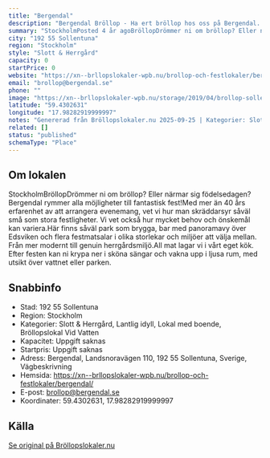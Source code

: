 ```yaml
---
title: "Bergendal"
description: "Bergendal Bröllop - Ha ert bröllop hos oss på Bergendal. Se vår fina Bröllopslokal. Skicka gärna en förfrågan så hjälper vi Er!"
summary: "StockholmPosted 4 år agoBröllopDrömmer ni om bröllop? Eller närmar sig födelsedagen? Bergendal rymmer alla möjligheter till fantastisk fest!Med mer än 40 års erfarenhet av att arrangera evenemang,…"
city: "192 55 Sollentuna"
region: "Stockholm"
style: "Slott & Herrgård"
capacity: 0
startPrice: 0
website: "https://xn--brllopslokaler-wpb.nu/brollop-och-festlokaler/bergendal/"
email: "brollop@bergendal.se"
phone: ""
image: "https://xn--brllopslokaler-wpb.nu/storage/2019/04/brollop-sollentuna-brollopslokal-bergendal-visningsbild.webp"
latitude: "59.4302631"
longitude: "17.98282919999997"
notes: "Genererad från Bröllopslokaler.nu 2025-09-25 | Kategorier: Slott & Herrgård, Lantlig idyll, Lokal med boende, Bröllopslokal Vid Vatten"
related: []
status: "published"
schemaType: "Place"
---
```


## Om lokalen

StockholmBröllopDrömmer ni om bröllop? Eller närmar sig födelsedagen? Bergendal rymmer alla möjligheter till fantastisk fest!Med mer än 40 års erfarenhet av att arrangera evenemang, vet vi hur man skräddarsyr såväl små som stora festligheter. Vi vet också hur mycket behov och önskemål kan variera.Här finns såväl park som brygga, bar med panoramavy över Edsviken och flera festmatsalar i olika storlekar och miljöer att välja mellan. Från mer modernt till genuin herrgårdsmiljö.All mat lagar vi i vårt eget kök. Efter festen kan ni krypa ner i sköna sängar och vakna upp i ljusa rum, med utsikt över vattnet eller parken.

## Snabbinfo

- Stad: 192 55 Sollentuna
- Region: Stockholm
- Kategorier: Slott & Herrgård, Lantlig idyll, Lokal med boende, Bröllopslokal Vid Vatten
- Kapacitet: Uppgift saknas
- Startpris: Uppgift saknas
- Adress: Bergendal, Landsnoravägen 110, 192 55 Sollentuna, Sverige, Vägbeskrivning
- Hemsida: https://xn--brllopslokaler-wpb.nu/brollop-och-festlokaler/bergendal/
- E-post: brollop@bergendal.se
- Koordinater: 59.4302631, 17.98282919999997

## Källa

[Se original på Bröllopslokaler.nu](https://xn--brllopslokaler-wpb.nu/brollop-och-festlokaler/bergendal/)
